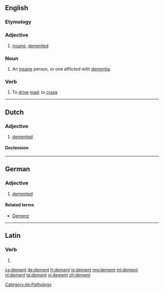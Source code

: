 ==English==

===Etymology===
{{etyl|la|en}} {{lena}} {{term|dementare|lang=la}}

===Adjective===
{{en-adj}}

# {{obsolete}} [[insane]], [[demented]]

===Noun===
{{en-noun}}

# An [[insane]] person, or one afflicted with [[dementia]]

===Verb===
{{en-verb}}

# {{transitive}} To [[drive]] [[mad]]; to [[craze]]

----

==Dutch==

===Adjective===
{{nl-adj}}
# [[demented]]
====Declension====
{{nl-decl-adj}}
----
==German==

===Adjective===
{{de-adj|dementer|dementesten}}

# [[demented]]

====Related terms====
* [[Demenz]]

[[Category:de:Pathology]]

----

==Latin==

===Verb===
{{la-verb-form|dēment}}

# {{conjugation of|demo|dēmō|3|p|fut|act|ind|lang=la}}

[[cs:dement]]
[[de:dement]]
[[fr:dement]]
[[io:dement]]
[[mg:dement]]
[[ml:dement]]
[[nl:dement]]
[[ta:dement]]
[[vi:dement]]
[[zh:dement]]